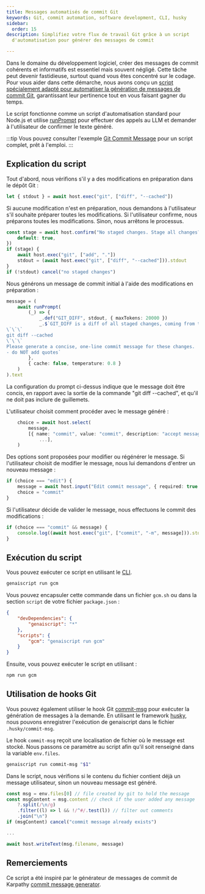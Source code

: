 ```yaml
---
title: Messages automatisés de commit Git
keywords: Git, commit automation, software development, CLI, husky
sidebar:
  order: 15
description: Simplifiez votre flux de travail Git grâce à un script
  d'automatisation pour générer des messages de commit

---
```


Dans le domaine du développement logiciel, créer des messages de commit cohérents et informatifs est essentiel mais souvent négligé. Cette tâche peut devenir fastidieuse, surtout quand vous êtes concentré sur le codage. Pour vous aider dans cette démarche, nous avons conçu un [script spécialement adapté pour automatiser la génération de messages de commit Git](https://github.com/microsoft/genaiscript/blob/main/samples/sample/genaisrc/samples/gcm.genai.mts), garantissant leur pertinence tout en vous faisant gagner du temps.

Le script fonctionne comme un script d'automatisation standard pour Node.js et utilise [runPrompt](../../reference/scripts/inline-prompts/) pour effectuer des appels au LLM et demander à l'utilisateur de confirmer le texte généré.

:::tip
Vous pouvez consulter l'exemple [Git Commit Message](../../samples/gcm/) pour un script complet, prêt à l'emploi.
:::

## Explication du script

Tout d'abord, nous vérifions s'il y a des modifications en préparation dans le dépôt Git :

```ts
let { stdout } = await host.exec("git", ["diff", "--cached"])
```

Si aucune modification n'est en préparation, nous demandons à l'utilisateur s'il souhaite préparer toutes les modifications. Si l'utilisateur confirme, nous préparons toutes les modifications. Sinon, nous arrêtons le processus.

```ts
const stage = await host.confirm("No staged changes. Stage all changes?", {
    default: true,
})
if (stage) {
    await host.exec("git", ["add", "."])
    stdout = (await host.exec("git", ["diff", "--cached"])).stdout
}
if (!stdout) cancel("no staged changes")
```

Nous générons un message de commit initial à l'aide des modifications en préparation :

```ts
message = (
    await runPrompt(
        (_) => {
            _.def("GIT_DIFF", stdout, { maxTokens: 20000 })
            _.$`GIT_DIFF is a diff of all staged changes, coming from the command:
\`\`\`
git diff --cached
\`\`\`
Please generate a concise, one-line commit message for these changes.
- do NOT add quotes`
        },
        { cache: false, temperature: 0.8 }
    )
).text
```

La configuration du prompt ci-dessus indique que le message doit être concis, en rapport avec la sortie de la commande "git diff --cached", et qu'il ne doit pas inclure de guillemets.

L'utilisateur choisit comment procéder avec le message généré :

```ts
    choice = await host.select(
        message,
        [{ name: "commit", value: "commit", description: "accept message and commit" },
            ...],
    )
```

Des options sont proposées pour modifier ou régénérer le message. Si l'utilisateur choisit de modifier le message, nous lui demandons d'entrer un nouveau message :

```ts
if (choice === "edit") {
    message = await host.input("Edit commit message", { required: true })
    choice = "commit"
}
```

Si l'utilisateur décide de valider le message, nous effectuons le commit des modifications :

```ts
if (choice === "commit" && message) {
    console.log((await host.exec("git", ["commit", "-m", message])).stdout)
}
```

## Exécution du script

Vous pouvez exécuter ce script en utilisant le [CLI](../../reference/cli/).

```bash
genaiscript run gcm
```

Vous pouvez encapsuler cette commande dans un fichier `gcm.sh` ou dans la section `script` de votre fichier `package.json` :

```json '"gcm": "genaiscript run gcm"'
{
    "devDependencies": {
        "genaiscript": "*"
    },
    "scripts": {
        "gcm": "genaiscript run gcm"
    }
}
```

Ensuite, vous pouvez exécuter le script en utilisant :

```bash
npm run gcm
```

## Utilisation de hooks Git

Vous pouvez également utiliser le hook Git [commit-msg](https://git-scm.com/docs/githooks#_commit_msg) pour exécuter la génération de messages à la demande. En utilisant le framework [husky](https://typicode.github.io/husky/), nous pouvons enregistrer l'exécution de genaiscript dans le fichier `.husky/commit-msg`.

Le hook `commit-msg` reçoit une localisation de fichier où le message est stocké. Nous passons ce paramètre au script afin qu'il soit renseigné dans la variable `env.files`.

```bash title=".husky/commit-msg"
genaiscript run commit-msg "$1"
```

Dans le script, nous vérifions si le contenu du fichier contient déjà un message utilisateur, sinon un nouveau message est généré.

```js title="commit-msg.genai.mts"
const msg = env.files[0] // file created by git to hold the message
const msgContent = msg.content // check if the user added any message
    ?.split(/\n/g)
    .filter((l) => l && !/^#/.test(l)) // filter out comments
    .join("\n")
if (msgContent) cancel("commit message already exists")

...

await host.writeText(msg.filename, message)
```

## Remerciements

Ce script a été inspiré par le générateur de messages de commit de Karpathy [commit message generator](https://gist.github.com/karpathy/1dd0294ef9567971c1e4348a90d69285).
